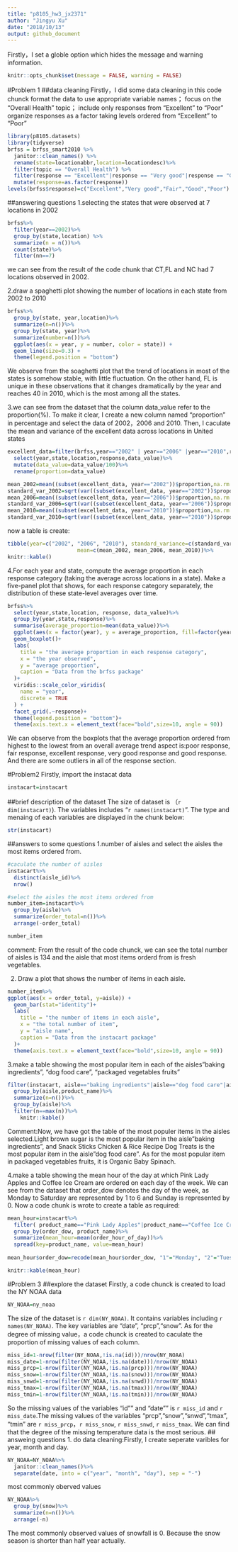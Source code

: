 ```yaml
---
title: "p8105_hw3_jx2371"
author: "Jingyu Xu"
date: "2018/10/13"
output: github_document
---
```

Firstly，I set a globle option which hides the message and warning information.
```r
knitr::opts_chunk$set(message = FALSE, warning = FALSE)
```

#Problem 1
##data cleaning
Firstly，I did some data cleaning in this code chunck
format the data to use appropriate variable names； 
focus on the “Overall Health” topic； 
include only responses from “Excellent” to “Poor”  
organize responses as a factor taking levels ordered from “Excellent” to “Poor”  

```r
library(p8105.datasets)
library(tidyverse)
brfss = brfss_smart2010 %>%
  janitor::clean_names() %>%
  rename(state=locationabbr,location=locationdesc)%>%
  filter(topic == "Overall Health") %>% 
  filter(response == "Excellent"|response == "Very good"|response == "Good"|response == "Fair"|response == "Poor")%>%
  mutate(response=as.factor(response))
levels(brfss$response)=c("Excellent","Very good","Fair","Good","Poor")
```

##answering questions
1.selecting the states that were observed at 7 locations in 2002
```r
brfss%>%
  filter(year==2002)%>%
  group_by(state,location) %>%
  summarize(n = n())%>%
  count(state)%>%
  filter(nn==7)
```
we can see from the result of the code chunk that CT,FL and NC had 7 locations observed in 2002.

2.draw a spaghetti plot showing the number of locations in each state from 2002 to 2010
```r
brfss%>%
  group_by(state, year,location)%>%
  summarize(n=n())%>%
  group_by(state, year)%>%
  summarize(number=n())%>%
  ggplot(aes(x = year, y = number, color = state)) + 
  geom_line(size=0.3) +
  theme(legend.position = "bottom")
```
We observe from the soaghetti plot that the trend of locations in most of the states is somehow stable, with little fluctuation. On the other hand, FL is unique in these observations that it changes dramatically by the year and reaches 40 in 2010, which is the most among all the states.  

3.we can see from the dataset that the column data_value refer to the proportion(%). To make it clear, I create a new column named "proportion" in percentage and select the data of 2002，2006 and 2010. Then, I caculate the mean and variance of the excellent data across locations in United states
```r
excellent_data=filter(brfss,year=="2002" | year=="2006" |year=="2010",response=="Excellent",state=="NY")%>%
  select(year,state,location,response,data_value)%>%
  mutate(data_value=data_value/100)%>%
  rename(proportion=data_value)

mean_2002=mean((subset(excellent_data, year=="2002"))$proportion,na.rm = TRUE)
standard_var_2002=sqrt(var((subset(excellent_data, year=="2002"))$proportion,na.rm = TRUE))
mean_2006=mean((subset(excellent_data, year=="2006"))$proportion,na.rm = TRUE)
standard_var_2006=sqrt(var((subset(excellent_data, year=="2006"))$proportion,na.rm = TRUE))
mean_2010=mean((subset(excellent_data, year=="2010"))$proportion,na.rm = TRUE)
standard_var_2010=sqrt(var((subset(excellent_data, year=="2010"))$proportion,na.rm = TRUE))
```
now a table is create:
```r
tibble(year=c("2002", "2006", "2010"), standard_variance=c(standard_var_2002,standard_var_2006,standard_var_2010),
                      mean=c(mean_2002, mean_2006, mean_2010))%>%
knitr::kable()
```



4.For each year and state, compute the average proportion in each response category (taking the average across locations in a state). Make a five-panel plot that shows, for each response category separately, the distribution of these state-level averages over time.
```r
brfss%>%
  select(year,state,location, response, data_value)%>%
  group_by(year,state,response)%>%
  summarise(average_proportion=mean(data_value))%>%
  ggplot(aes(x = factor(year), y = average_proportion, fill=factor(year))) + 
  geom_boxplot()+
  labs(
    title = "the average proportion in each response category",
    x = "the year observed",
    y = "average proportion",
    caption = "Data from the brfss package"
  )+
  viridis::scale_color_viridis(
    name = "year", 
    discrete = TRUE
  ) + 
  facet_grid(.~response)+
  theme(legend.position = "bottom")+
  theme(axis.text.x = element_text(face="bold",size=10, angle = 90))
```
We can observe from the boxplots that the average proportion ordered from highest to the lowest from an overall average trend aspect is:poor response, fair response, excellent response, very good response and good response. And there are some outliers in all of the response section.

#Problem2
Firstly, import the instacat data
```r
instacart=instacart
```
##brief description of the dataset
The size of dataset is （`r dim(instacart)`). The variables includes "`r names(instacart)`". The type and menaing of each variables are displayed in the chunk below:
```r
str(instacart)
```

##answers to some questions
1.number of aisles and select the aisles the most items ordered from.
```r
#caculate the number of aisles
instacart%>%
  distinct(aisle_id)%>%
  nrow()

#select the aisles the most items ordered from
number_item=instacart%>%
  group_by(aisle)%>%
  summarize(order_total=n())%>%
  arrange(-order_total)

number_item
```

comment:
From the result of the code chunck, we can see the total number of aisles is 134 and the aisle that most items orderd from is fresh vegetables.


2. Draw a plot that shows the number of items in each aisle.
```r
number_item%>%
ggplot(aes(x = order_total, y=aisle)) + 
  geom_bar(stat="identity")+
  labs(
    title = "the number of items in each aisle",
    x = "the total number of item",
    y = "aisle name",
    caption = "Data from the instacart package"
  )+
  theme(axis.text.x = element_text(face="bold",size=10, angle = 90))
```


3.make a table showing the most popular item in each of the aisles"baking ingredients", "dog food care", "packaged vegetables fruits"
```r
filter(instacart, aisle=="baking ingredients"|aisle=="dog food care"|aisle=="packaged vegetables fruits")%>%
  group_by(aisle,product_name)%>%
  summarize(n=n())%>%
  group_by(aisle)%>%
  filter(n==max(n))%>%
    knitr::kable()
```

Comment:Now, we have got the table of the most populer items in the aisles selected.Light brown sugar is the most popular item in the aisle"baking ingredients", and Snack Sticks Chicken & Rice Recipe Dog Treats is the most popular item in the aisle"dog food care". As for the most popular item in packaged vegetables fruits, it is Organic Baby Spinach.

4.make a table showing the mean hour of the day at which Pink Lady Apples and Coffee Ice Cream are ordered on each day of the week.
We can see from the dataset that order_dow denotes the day of the week, as Monday to Saturday are represented by 1 to 6 and Sunday is represented by 0. Now a code chunk is wrote to create a table as required:
```r
mean_hour=instacart%>%
  filter( product_name=="Pink Lady Apples"|product_name=="Coffee Ice Cream")%>%
  group_by(order_dow, product_name)%>%
  summarize(mean_hour=mean(order_hour_of_day))%>%
  spread(key=product_name, value=mean_hour)
  
mean_hour$order_dow=recode(mean_hour$order_dow, "1"="Monday", "2"="Tuesday", "3"="Wednesday","4"="Thursday", "5"="Friday", "6"="Saturday", "0"="Sunday")

knitr::kable(mean_hour)
```

#Problem 3
##explore the dataset
Firstly, a code chunck is created to load the  NY NOAA data
```r
NY_NOAA=ny_noaa
```
The size of the  dataset is `r dim(NY_NOAA)`. It contains variables including `r names(NY_NOAA)`. The key variables are "date", "prcp","snow".
As for the degree of missing value，a code chunck is created to caculate the proportion of missing values of each column.
```r
miss_id=1-nrow(filter(NY_NOAA,!is.na(id)))/nrow(NY_NOAA)
miss_date=1-nrow(filter(NY_NOAA,!is.na(date)))/nrow(NY_NOAA)
miss_prcp=1-nrow(filter(NY_NOAA,!is.na(prcp)))/nrow(NY_NOAA)
miss_snow=1-nrow(filter(NY_NOAA,!is.na(snow)))/nrow(NY_NOAA)
miss_snwd=1-nrow(filter(NY_NOAA,!is.na(snwd)))/nrow(NY_NOAA)
miss_tmax=1-nrow(filter(NY_NOAA,!is.na(tmax)))/nrow(NY_NOAA)
miss_tmin=1-nrow(filter(NY_NOAA,!is.na(tmin)))/nrow(NY_NOAA)
```

So the missing values of the variables "id"" and "date"" is `r miss_id` and `r miss_date`.The missing values of the variables "prcp","snow","snwd","tmax", "tmin" are `r miss_prcp`，`r miss_snow`, `r miss_snwd`, `r miss_tmax`. We can find that the degree of the missing temperature data is the most serious.
## answeing questions
1. do data cleaning:Firstly, I create seperate varibles for year, month and day.
```r
NY_NOAA=NY_NOAA%>%
  janitor::clean_names()%>%
  separate(date, into = c("year", "month", "day"), sep = "-")
```

most commonly oberved values
```r
NY_NOAA%>%
  group_by(snow)%>%
  summarize(n=n())%>%
  arrange(-n)
```
The most commonly observed values of snowfall is 0. Because the snow season is shorter than half year actually.
